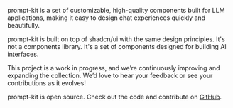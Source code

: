 prompt-kit is a set of customizable, high-quality components built for LLM applications, making it easy to design chat experiences quickly and beautifully.

prompt-kit is built on top of shadcn/ui with the same design principles. It's not a components library. It's a set of components designed for building AI interfaces.

This project is a work in progress, and we’re continuously improving and expanding the collection. We’d love to hear your feedback or see your contributions as it evolves!

prompt-kit is open source. Check out the code and contribute on [GitHub](https://github.com/ibelick/prompt-kit).
